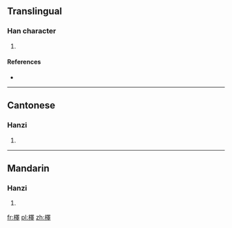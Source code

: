 ==Translingual==

===Han character===
{{Han char|rn=75|rad=木|as=13|sn=17|four=4694<sub>1</sub>|canj=木田中十 (DWLJ)}}

# {{defn|Han|sort=木13}}

====References====
* {{Han ref|kx=0557.180|dkj=15683|dj=0946.240|hdz=21301.180|uh=6AA1|ud=27297|bh=ECFA|bd=60666}}

----

==Cantonese==

===Hanzi===
{{yue-hanzi|jyut=|y=jaak6}}

# {{defn|Cantonese|sort=木13}}

----

==Mandarin==

===Hanzi===
{{cmn-hanzi|pin=[[shì]] ([[shi4]]), [[zhè]] ([[zhe4]])|wg=shih<sup>4</sup>, che<sup>4</sup>}}

# {{defn|Mandarin|sort=木13}}

[[fr:檡]]
[[pl:檡]]
[[zh:檡]]